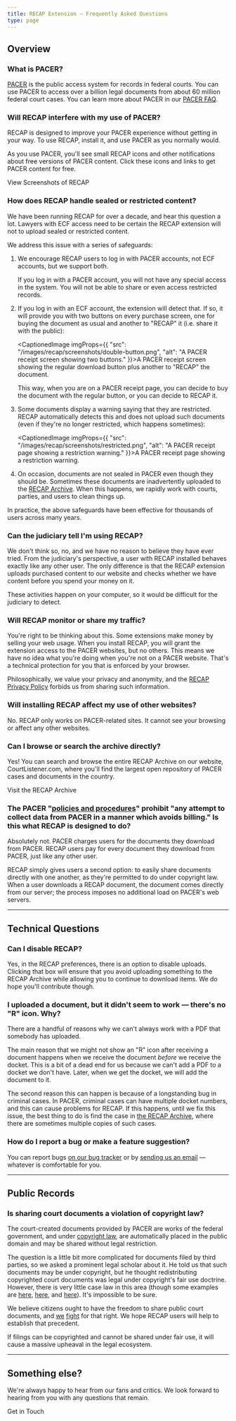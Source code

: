 ```yaml
---
title: RECAP Extension — Frequently Asked Questions
type: page
---
```


## Overview

### What is PACER?
[PACER](https://www.pacer.gov/) is the public access system for records in federal courts. You can use
PACER to access over a billion legal documents from about 60 million federal court cases. You can learn more about PACER in our [PACER FAQ][faq].


### Will RECAP interfere with my use of PACER?
RECAP is designed to improve your PACER experience without getting in your way. To use RECAP, install it, and use PACER as you normally would. 

As you use PACER, you'll see small RECAP icons and other notifications about free versions of PACER content. Click these icons and links to get PACER content for free. 

<PurpleButton size="lg" href="/recap/screenshots/">View Screenshots of RECAP</PurpleButton>


### How does RECAP handle sealed or restricted content?
We have been running RECAP for over a decade, and hear this question a lot. Lawyers with ECF access need to be certain the RECAP extension will not to upload sealed or restricted content. 

We address this issue with a series of safeguards:

1. We encourage RECAP users to log in with PACER accounts, not ECF accounts, but we support both. 
 
    If you log in with a PACER account, you will not have any special access in the system. You will not be able to share or even access restricted records.

1. If you log in with an ECF account, the extension will detect that. If so, it will provide you with two buttons on every purchase screen, one for buying the document as usual and another to "RECAP" it (i.e. share it with the public):

    <CaptionedImage imgProps={{
      "src": "/images/recap/screenshots/double-button.png",
      "alt": "A PACER receipt screen showing two buttons."
    }}>A PACER receipt screen showing the regular download button plus another to "RECAP" the document.</CaptionedImage>

    This way, when you are on a PACER receipt page, you can decide to buy the document with the regular button, or you can decide to RECAP it.

1. Some documents display a warning saying that they are restricted. RECAP automatically detects this and does not upload such documents (even if they're no longer restricted, which happens sometimes):

    <CaptionedImage imgProps={{
      "src": "/images/recap/screenshots/restricted.png",
      "alt": "A PACER receipt page showing a restriction warning."
    }}>A PACER receipt page showing a restriction warning.</CaptionedImage>

1. On occasion, documents are not sealed in PACER even though they should be. Sometimes these documents are inadvertently uploaded to the [RECAP Archive][ra]. When this happens, we rapidly work with courts, parties, and users to clean things up.

In practice, the above safeguards have been effective for thousands of users across many years. 


### Can the judiciary tell I'm using RECAP?

We don't think so, no, and we have no reason to believe they have ever tried. From the judiciary's perspective, a user with RECAP installed behaves exactly like any other user. The only difference is that the RECAP extension uploads purchased content to our website and checks whether we have content before you spend your money on it. 

These activities happen on your computer, so it would be difficult for the judiciary to detect.


### Will RECAP monitor or share my traffic? 
You're right to be thinking about this. Some extensions make money by selling your web usage. When you install RECAP, you will grant the extension access to the PACER websites, but no others. This means we have no idea what you're doing when you're not on a PACER website. That's a technical protection for you that is enforced by your browser.

Philosophically, we value your privacy and anonymity, and the [RECAP Privacy Policy][privacy] forbids us from sharing such information.


### Will installing RECAP affect my use of other websites?
No. RECAP only works on PACER-related sites. It cannot see your browsing or affect any other websites.


### Can I browse or search the archive directly?
Yes! You can search and browse the entire RECAP Archive on our website, CourtListener.com, where you'll find the largest open repository of PACER cases and documents in the country. 

<PurpleButton size="lg" href="https://www.courtlistener.com/recap/">Visit the RECAP Archive</PurpleButton>


### The PACER "[policies and procedures][ppp]" prohibit "any attempt to collect data from PACER in a manner which avoids billing." Is this what RECAP is designed to do?

Absolutely not. PACER charges users for the documents they download from PACER. RECAP users pay for every document they download from PACER, just like any other user. 

RECAP simply gives users a second option: to easily share documents directly with one another, as they're permitted to do under copyright law. When a user downloads a RECAP document, the document comes directly from our server; the process imposes no additional load on PACER's web servers.



<hr/>

## Technical Questions

### Can I disable RECAP?
Yes, in the RECAP preferences, there is an option to disable uploads. Clicking that box will ensure that you avoid uploading something to the RECAP Archive while allowing you to continue to download items. We do hope you'll contribute though.


### I uploaded a document, but it didn't seem to work &mdash; there's no "R" icon. Why?
There are a handful of reasons why we can't always work with a PDF that somebody has uploaded.

The main reason that we might not show an "R" icon after receiving a document happens when we receive the document *before* we receive the docket. This is a bit of a dead end for us because we can't add a PDF to a docket we don't have. Later, when we get the docket, we will add the document to it. 

The second reason this can happen is because of a longstanding bug in criminal cases. In PACER, criminal cases can have multiple docket numbers, and this can cause problems for RECAP. If this happens, until we fix this issue, the best thing to do is find the case in [the RECAP Archive][archive], where there are sometimes multiple copies of such cases.


### How do I report a bug or make a feature suggestion?
You can report bugs [on our bug tracker][bugs] or by [sending us an email][c] — whatever is comfortable for you.


<hr/>

## Public Records

### Is sharing court documents a violation of copyright law?
The court-created documents provided by PACER are works of the federal government, and under [copyright law][copyright-law], are automatically placed in the public domain and may be shared without legal restriction. 

The question is a little bit more complicated for documents filed by third parties, so we asked a prominent legal scholar about it. He told us that such documents may be under copyright, but he thought redistributing copyrighted court documents was legal under copyright's fair use doctrine. However, there is very little case law in this area (though some examples are [here][volokh], [here][ex2], and [here][aba]). It's impossible to be sure. 

We believe citizens ought to have the freedom to share public court documents, and [we][ny] [fight][amicus] for that right. We hope RECAP users will help to establish that precedent.

If filings can be copyrighted and cannot be shared under fair use, it will cause a massive upheaval in the legal ecosystem.

<hr/>

## Something else?

We're always happy to hear from our fans and critics. We look forward to hearing from you with any questions that remain.

<PurpleButton size="lg" href="/contact">Get in Touch</PurpleButton>


[c]: /contact/
[faq]: /pacer-facts/
[citp]: https://citp.princeton.edu/
[sigs]: https://en.wikipedia.org/wiki/Digital_signature
[bugs]: https://github.com/freelawproject/recap/issues/new
[privacy]: /recap/privacy-policy/
[rules]: http://www.uscourts.gov/RulesAndPolicies/JudiciaryPrivacyPolicy.aspx
[copyright-law]: http://www.law.cornell.edu/uscode/17/105.html
[volokh]: http://www.volokh.com/posts/1248389303.shtml
[ex2]: https://freedom-to-tinker.com/blog/abridy/fair-use-legal-databases-and-access-to-litigation-inputs/
[ppp]: https://pacer.psc.uscourts.gov/documents/pacer_policy.pdf

[archive]: https://www.courtlistener.com/recap/

[new-recap]: /2017/11/13/new-recap/

[tax]: /non-profit-documents/ 
[ra]: https://www.courtlistener.com/recap/
[aba]: https://www.abajournal.com/news/article/biglaw-firms-motion-was-a-nearly-verbatim-copy-boutique-firm-alleges-in-copyright-lawsuit
[amicus]: /2023/09/1/tardy-amicus-brief
[ny]: /2020/12/30/victory-for-public-access-to-court-documents/